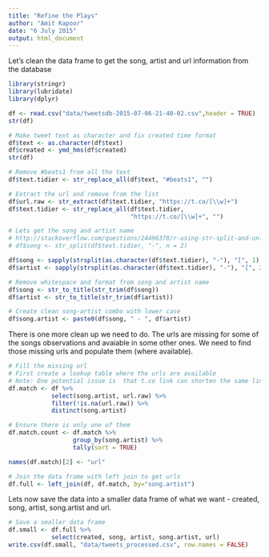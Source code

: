 ```yaml
---
title: "Refine the Plays"
author: "Amit Kapoor"
date: "6 July 2015"
output: html_document
---
```


Let's clean the data frame to get the song, artist and url information from the database

```r
library(stringr)
library(lubridate)
library(dplyr)

df <- read.csv("data/tweetsdb-2015-07-06-21-40-02.csv",header = TRUE)
str(df)

# Make tweet text as character and fix created time format
df$text <- as.character(df$text)
df$created <- ymd_hms(df$created)
str(df)

# Remove #beats1 from all the text
df$text.tidier <- str_replace_all(df$text, "#beats1", "")

# Extract the url and remove from the list
df$url.raw <- str_extract(df$text.tidier, "https://t.co/[\\w]+")
df$text.tidier <- str_replace_all(df$text.tidier, 
                                  "https://t.co/[\\w]+", "")

# Lets get the song and artist name
# http://stackoverflow.com/questions/24496378/r-using-str-split-and-unlist-to-create-two-columns
# df$song <- str_split(df$text.tidier, "-", n = 2)

df$song <- sapply(strsplit(as.character(df$text.tidier), "-"), "[", 1)
df$artist <- sapply(strsplit(as.character(df$text.tidier), "-"), "[", 2)

# Remove whitespace and format from song and artist name
df$song <- str_to_title(str_trim(df$song))
df$artist <- str_to_title(str_trim(df$artist))

# Create clean song-artist combo with lower case
df$song.artist <- paste0(df$song, " - ", df$artist)

```

There is one more clean up we need to do. The urls are missing for some of the songs observations and avaiable in some other ones. We need to find those missing urls and populate them (where available).

```r
# Fill the missing url 
# First create a lookup table where the urls are available
# Note: One potential issue is  that t.co link can shorten the same link in # to two different short links. Need to keep only one.
df.match <- df %>%
            select(song.artist, url.raw) %>%
            filter(!is.na(url.raw)) %>%
            distinct(song.artist)

# Ensure there is only one of them
df.match.count <- df.match %>% 
                  group_by(song.artist) %>%
                  tally(sort = TRUE)

names(df.match)[2] <- "url"

# Join the data frame with left join to get urls
df.full <- left_join(df, df.match, by="song.artist")
```

Lets now save the data into a smaller data frame of what we want - created, song, artist, song.artist and url.

```r
# Save a smaller data frame
df.small <- df.full %>%
            select(created, song, artist, song.artist, url)
write.csv(df.small, "data/tweets_processed.csv", row.names = FALSE)

```








